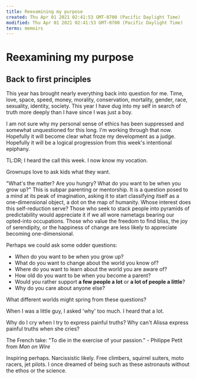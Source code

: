 ```yaml
---
title: Reexamining my purpose
created: Thu Apr 01 2021 02:41:53 GMT-0700 (Pacific Daylight Time)
modified: Thu Apr 01 2021 02:41:53 GMT-0700 (Pacific Daylight Time)
terms: memoirs
---
```


# Reexamining my purpose

## Back to first principles

This year has brought nearly everything back into question for me. Time, love, space, speed, money, morality, conservation, mortality, gender, race, sexuality, identity, society. This year I have dug into my self in search of truth more deeply than I have since I was just a boy.

I am not sure why my personal sense of ethics has been suppressed and somewhat unquestioned for this long. I'm working through that now. Hopefully it will become clear what froze my development as a judge. Hopefully it will be a logical progression from this week's intentional epiphany.

TL:DR; I heard the call this week. I now know my vocation.

Grownups love to ask kids what they want.

"What's the matter? Are you hungry? What do you want to be when you grow up?" This is subpar parenting or mentorship. It is a question posed to a mind at its peak of imagination, asking it to start classifying itself as a one-dimensional object, a dot on the map of humanity. Whose interest does this self-reduction serve? Those who seek to stack people into pyramids of predictability would appreciate it if we all wore nametags bearing our opted-into occupations. Those who value the freedom to find bliss, the joy of serendipity, or the happiness of change are less likely to appreciate becoming one-dimensional.

Perhaps we could ask some odder questions:

- _When_ do you want to be when you grow up?
- What do you want to change about the world you know of?
- Where do you want to learn about the world you are aware of?
- How old do you want to be when you become a parent?
- Would you rather support **a few people a lot** or **a lot of people a little**?
- Why do you care about anyone else?

What different worlds might spring from these questions?

When I was a little guy, I asked 'why' too much. I heard that a lot.

Why do I cry when I try to express painful truths?
Why can't Alissa express painful truths when she cries?

The French take: "To die in the exercise of your passion." - Philippe Petit from _Man on Wire_

Inspiring perhaps. Narcissistic likely. Free climbers, squirrel suiters, moto racers, jet pilots. I once dreamed of being such as these astronauts without the ethos or the science.
